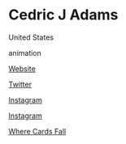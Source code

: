# Cedric J Adams

<Location>

United States

</Location>



<Skills>

animation

</Skills>

<Personal>

[Website](https://cedricjadams.com)

[Twitter](https://twitter.com/SkinnyFoxford/)

[Instagram](https://www.instagram.com/foxfordfailure)

[Instagram](https://www.instagram.com/skinnybonsai)

</Personal>



<Games>

[Where Cards Fall](http://wherecardsfall.com/)

</Games>
